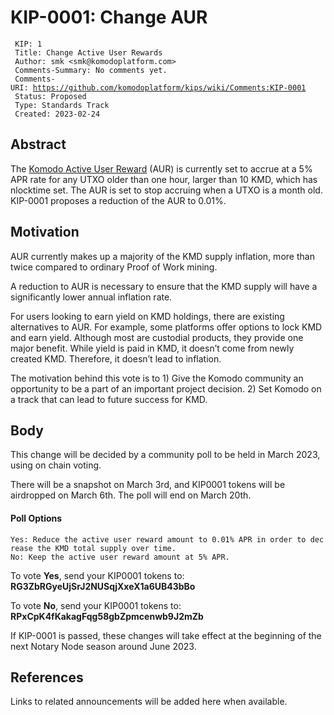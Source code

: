 = KIP-0001: Change AUR =


  KIP: 1
  Title: Change Active User Rewards
  Author: smk <smk@komodoplatform.com>
  Comments-Summary: No comments yet.
  Comments-URI: https://github.com/komodoplatform/kips/wiki/Comments:KIP-0001
  Status: Proposed
  Type: Standards Track
  Created: 2023-02-24


== Abstract ==

The [https://forum.komodoplatform.com/t/komodo-5-active-user-reward-all-you-need-to-know/435 Komodo Active User Reward] (AUR) is currently set to accrue at a 5% APR rate for any UTXO older than one hour, larger than 10 KMD, which has nlocktime set. The AUR is set to stop accruing when a UTXO is a month old. KIP-0001 proposes a reduction of the AUR to 0.01%.

== Motivation ==

AUR currently makes up a majority of the KMD supply inflation, more than twice compared to ordinary Proof of Work mining.

A reduction to AUR is necessary to ensure that the KMD supply will have a significantly lower annual inflation rate.

For users looking to earn yield on KMD holdings, there are existing alternatives to AUR. For example, some platforms offer options to lock KMD and earn yield. Although most are custodial products, they provide one major benefit. While yield is paid in KMD, it doesn’t come from newly created KMD. Therefore, it doesn’t lead to inflation.

The motivation behind this vote is to 1) Give the Komodo community an opportunity to be a part of an important project decision. 2) Set Komodo on a track that can lead to future success for KMD.


== Body ==

This change will be decided by a community poll to be held in March 2023, using on chain voting. 

There will be a snapshot on March 3rd, and KIP0001 tokens will be airdropped on March 6th. The poll will end on March 20th. 

==== Poll Options ====
 Yes: Reduce the active user reward amount to 0.01% APR in order to decrease the KMD total supply over time.
 No: Keep the active user reward amount at 5% APR.

To vote '''Yes''', send your KIP0001 tokens to: '''RG3ZbRGyeUjSrJ2NUSqjXxeX1a6UB43bBo'''

To vote '''No''', send your KIP0001 tokens to: '''RPxCpK4fKakagFqg58gbZpmcenwb9J2mZb'''

If KIP-0001 is passed, these changes will take effect at the beginning of the next Notary Node season around June 2023.

== References ==

Links to related announcements will be added here when available.

